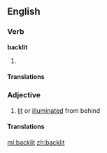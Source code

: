 ==English==

===Verb===
'''backlit'''

# {{past of|[[backlight]]}}

====Translations====
{{trans-top|Simple past tense and past participle of backlight}}
{{trans-mid}}
{{trans-bottom}}

===Adjective===
{{en-adj}}

# [[lit]] or [[illuminated]] from behind

====Translations====
{{trans-top|Illuminated from behind}}
{{trans-mid}}
{{trans-bottom}}

[[ml:backlit]]
[[zh:backlit]]